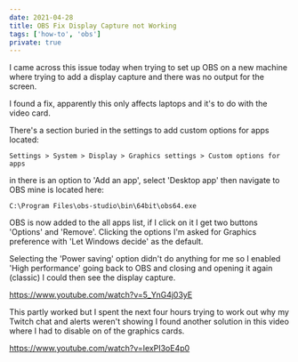 ```yaml
---
date: 2021-04-28
title: OBS Fix Display Capture not Working
tags: ['how-to', 'obs']
private: true
---
```


I came across this issue today when trying to set up OBS on a new
machine where trying to add a display capture and there was no output
for the screen.

I found a fix, apparently this only affects laptops and it's to do
with the video card.

There's a section buried in the settings to add custom options for
apps located:

```text
Settings > System > Display > Graphics settings > Custom options for apps
```

in there is an option to 'Add an app', select 'Desktop app' then
navigate to OBS mine is located here:

```text
C:\Program Files\obs-studio\bin\64bit\obs64.exe
```

OBS is now added to the all apps list, if I click on it I get two
buttons 'Options' and 'Remove'. Clicking the options I'm asked for
Graphics preference with 'Let Windows decide' as the default.

Selecting the 'Power saving' option didn't do anything for me so I
enabled 'High performance' going back to OBS and closing and opening
it again (classic) I could then see the display capture.

https://www.youtube.com/watch?v=5_YnG4j03yE

This partly worked but I spent the next four hours trying to work out
why my Twitch chat and alerts weren't showing I found another solution
in this video where I had to disable on of the graphics cards.

https://www.youtube.com/watch?v=IexPI3oE4p0
